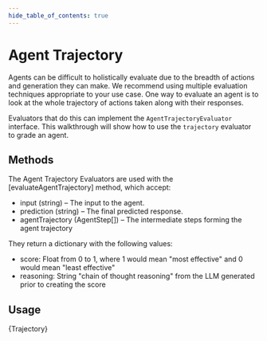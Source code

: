 ```yaml
---
hide_table_of_contents: true
---
```



# Agent Trajectory

Agents can be difficult to holistically evaluate due to the breadth of actions and generation they can make. We recommend using multiple evaluation techniques appropriate to your use case. One way to evaluate an agent is to look at the whole trajectory of actions taken along with their responses.

Evaluators that do this can implement the `AgentTrajectoryEvaluator` interface. This walkthrough will show how to use the `trajectory` evaluator to grade  an  agent.


## Methods


The Agent Trajectory Evaluators are used with the [evaluateAgentTrajectory]  method, which accept:

- input (string) – The input to the agent.
- prediction (string) – The final predicted response.
- agentTrajectory (AgentStep[]) – The intermediate steps forming the agent trajectory

They return a dictionary with the following values:
- score: Float from 0 to 1, where 1 would mean "most effective" and 0 would mean "least effective"
- reasoning: String "chain of thought reasoning" from the LLM generated prior to creating the score


## Usage

<CodeBlock language="typescript">{Trajectory}</CodeBlock>



